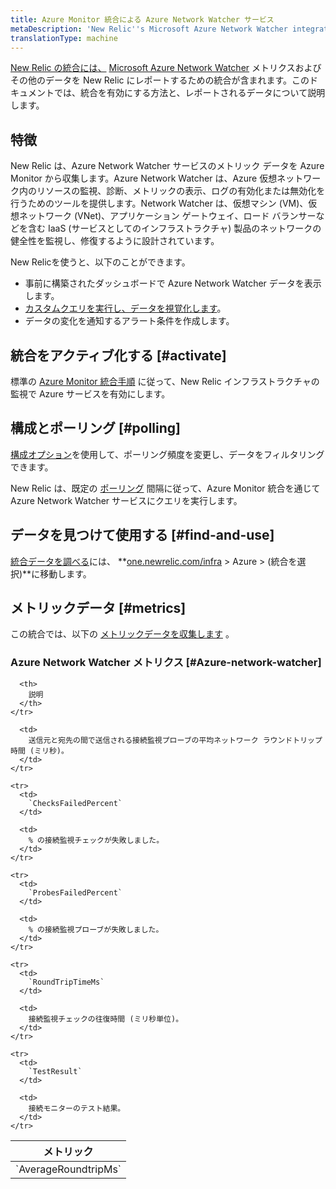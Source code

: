 ```yaml
---
title: Azure Monitor 統合による Azure Network Watcher サービス
metaDescription: 'New Relic''s Microsoft Azure Network Watcher integration: what data it reports and how to enable it.'
translationType: machine
---
```


[New Relic の統合には、](/docs/infrastructure/integrations-getting-started/getting-started/introduction-infrastructure-integrations) [Microsoft Azure Network Watcher](https://azure.microsoft.com/en-us/products/network-watcher/) メトリクスおよびその他のデータを New Relic にレポートするための統合が含まれます。このドキュメントでは、統合を有効にする方法と、レポートされるデータについて説明します。

## 特徴

New Relic は、Azure Network Watcher サービスのメトリック データを Azure Monitor から収集します。Azure Network Watcher は、Azure 仮想ネットワーク内のリソースの監視、診断、メトリックの表示、ログの有効化または無効化を行うためのツールを提供します。Network Watcher は、仮想マシン (VM)、仮想ネットワーク (VNet)、アプリケーション ゲートウェイ、ロード バランサーなどを含む IaaS (サービスとしてのインフラストラクチャ) 製品のネットワークの健全性を監視し、修復するように設計されています。

New Relicを使うと、以下のことができます。

* 事前に構築されたダッシュボードで Azure Network Watcher データを表示します。
* [カスタムクエリを実行し、データを視覚化します](/docs/infrastructure/integrations-getting-started/getting-started/use-integration-data-new-relic-insights)。
* データの変化を通知するアラート条件を作成します。

## 統合をアクティブ化する [#activate]

標準の [Azure Monitor 統合手順](/docs/infrastructure/microsoft-azure-integrations/azure-integrations-list/azure-monitor) に従って、New Relic インフラストラクチャの監視で Azure サービスを有効にします。

## 構成とポーリング [#polling]

[構成オプション](/docs/infrastructure/microsoft-azure-integrations/azure-integrations-list/azure-monitor/#settings)を使用して、ポーリング頻度を変更し、データをフィルタリングできます。

New Relic は、既定の [ポーリング](/docs/infrastructure/microsoft-azure-integrations/azure-integrations-list/azure-monitor/#settings) 間隔に従って、Azure Monitor 統合を通じて Azure Network Watcher サービスにクエリを実行します。

## データを見つけて使用する [#find-and-use]

[統合データを調べる](/docs/infrastructure/integrations/find-use-infrastructure-integration-data)には、 **[one.newrelic.com/infra](https://one.newrelic.com/infra) > Azure > (統合を選択)**に移動します。

## メトリックデータ [#metrics]

この統合では、以下の [メトリックデータを収集します](/docs/infrastructure/integrations-getting-started/getting-started/understand-integration-data-data-types#metric) 。

### Azure Network Watcher メトリクス [#Azure-network-watcher]

<table>
  <thead>
    <tr>
      <th style={{ width: "300px" }}>
        メトリック
      </th>

      <th>
        説明
      </th>
    </tr>
  </thead>

  <tbody>
    <tr>
      <td>
        `AverageRoundtripMs`
      </td>

      <td>
        送信元と宛先の間で送信される接続監視プローブの平均ネットワーク ラウンドトリップ時間 (ミリ秒)。
      </td>
    </tr>

    <tr>
      <td>
        `ChecksFailedPercent`
      </td>

      <td>
        % の接続監視チェックが失敗しました。
      </td>
    </tr>

    <tr>
      <td>
        `ProbesFailedPercent`
      </td>

      <td>
        % の接続監視プローブが失敗しました。
      </td>
    </tr>

    <tr>
      <td>
        `RoundTripTimeMs`
      </td>

      <td>
        接続監視チェックの往復時間 (ミリ秒単位)。
      </td>
    </tr>

    <tr>
      <td>
        `TestResult`
      </td>

      <td>
        接続モニターのテスト結果。
      </td>
    </tr>
  </tbody>
</table>